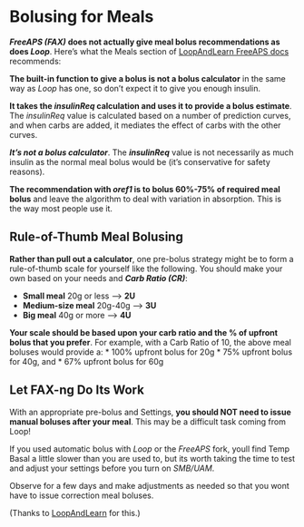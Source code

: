 # Bolusing for Meals

***FreeAPS (FAX)* does not actually give meal bolus recommendations as does *Loop***. Here's what the Meals section of [LoopAndLearn FreeAPS docs](https://www.loopandlearn.org/freeaps-x/) recommends:

**The built-in function to give a bolus is not a bolus calculator** in the same way as *Loop* has one, so don't expect it to give you enough insulin.

**It takes the *insulinReq* calculation and uses it to provide a bolus estimate**. The *insulinReq* value is calculated based on a number of prediction curves, and when carbs are added, it mediates the effect of carbs with the other curves. 
 
***It's not a bolus calculator***. The ***insulinReq*** value is not necessarily as much insulin as the normal meal bolus would be (it's conservative for safety reasons). 

**The recommendation with *oref1* is to bolus 60%-75% of required meal bolus** and leave the algorithm to deal with variation in absorption. This is the way most people use it.

## Rule-of-Thumb Meal Bolusing

**Rather than pull out a calculator**, one pre-bolus strategy might be to form a rule-of-thumb scale for yourself like the following. You should make your own based on your needs and ***Carb Ratio (CR)***:

* **Small meal** 20g or less --> **2U**
* **Medium-size meal** 20g-40g --> **3U**
* **Big meal** 40g or more --> **4U**

**Your scale should be based upon your carb ratio and the % of upfront bolus that you prefer**. For example, with a Carb Ratio of 10, the above meal boluses would provide a:
* 100% upfront bolus for 20g
* 75% upfront bolus for 40g, and
* 67% upfront bolus for 60g

## Let FAX-ng Do Its Work

With an appropriate pre-bolus and Settings, **you should NOT need to issue manual boluses after your meal**. This may be a difficult task coming from Loop!

If you used automatic bolus with *Loop* or the *FreeAPS* fork, youll find Temp Basal a little slower than you are used to, but its worth taking the time to test and adjust your settings before you turn on *SMB/UAM*.

Observe for a few days and make adjustments as needed so that you wont have to issue correction meal boluses.

(Thanks to [LoopAndLearn](https://www.loopandlearn.org) for this.)

